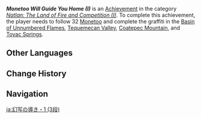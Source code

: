 {{Achievement Infobox
|title        = Monetoo Will Guide You Home (I)
|id           = 80335
|order id     = 312
|category     = Natlan: The Land of Fire and Competition (I)
|description  = Follow 32 [[Monetoo]] and complete the graffiti in the Basin of Unnumbered Flames, Tequemecan Valley, Coatepec Mountain, and Toyac Springs.
|requirements = 
|primogems    = 20
|tracking     = Tracks the amount of Monetoo found.
|topic        = Monetoo
|hidden       = 
|set          = Monetoo Will Guide You Home (I)
|tier         = 3
|tiers_total  = 3
}}
'''''Monetoo Will Guide You Home (I)''''' is an [[Achievement]] in the category ''[[Natlan: The Land of Fire and Competition (I)]]''. To complete this achievement, the player needs to follow 32 [[Monetoo]] and complete the graffiti in the [[Basin of Unnumbered Flames]], [[Tequemecan Valley]], [[Coatepec Mountain]], and [[Toyac Springs]].
<!--
==Gameplay Notes==
* 

==Trivia==
* 

==Gallery==
{{Preview
|size=300px
|file=
|caption=
}}

==Video Guides==
{{EVT
|video1   = 
|caption1 = 
}}
-->
==Other Languages==
{{Other Languages|Transclude = Monetoo Will Guide You Home (I)}}

==Change History==
{{Change History|5.0}}
<!--
==References==
{{Reflist}}
-->
==Navigation==
{{Achievement Navbox}}

[[ja:幻写の導き・1 (3段)]]
